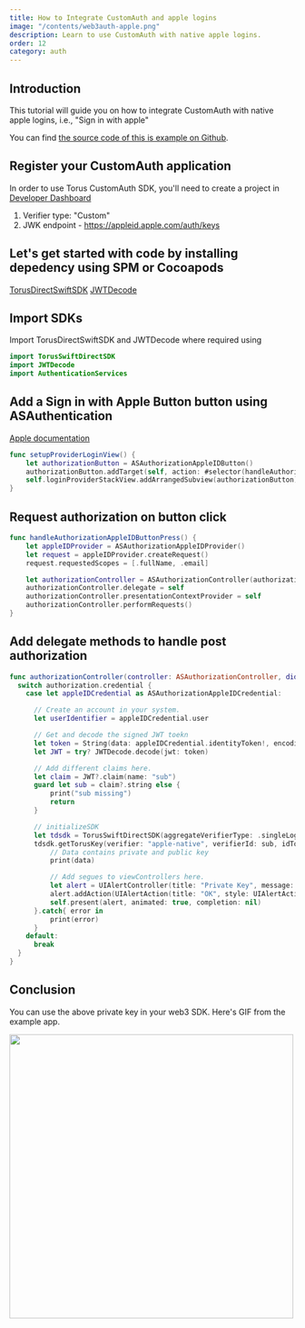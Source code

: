 ```yaml
---
title: How to Integrate CustomAuth and apple logins
image: "/contents/web3auth-apple.png"
description: Learn to use CustomAuth with native apple logins.
order: 12
category: auth
---
```




## Introduction

This tutorial will guide you on how to integrate CustomAuth with native apple logins, i.e., "Sign in with apple"

You can find [the source code of this is example on Github](https://github.com/torusresearch/torus-apple-nativelogin-demo).

## Register your CustomAuth application

In order to use Torus CustomAuth SDK, you'll need to create a project in [Developer Dashboard](https://dashboard.web3auth.io)

1. Verifier type: "Custom"
2. JWK endpoint - https://appleid.apple.com/auth/keys

## Let's get started with code by installing depedency using SPM or Cocoapods

[TorusDirectSwiftSDK](https://github.com/torusresearch/torus-direct-swift-sdk/) [JWTDecode](https://github.com/auth0/JWTDecode.swift)

## Import SDKs

Import TorusDirectSwiftSDK and JWTDecode where required using

```swift
import TorusSwiftDirectSDK
import JWTDecode
import AuthenticationServices
```

## Add a Sign in with Apple Button button using ASAuthentication

[Apple documentation](https://developer.apple.com/documentation/authenticationservices/implementing_user_authentication_with_sign_in_with_apple)

```swift
func setupProviderLoginView() {
    let authorizationButton = ASAuthorizationAppleIDButton()
    authorizationButton.addTarget(self, action: #selector(handleAuthorizationAppleIDButtonPress), for: .touchUpInside)
    self.loginProviderStackView.addArrangedSubview(authorizationButton)
}
```

## Request authorization on button click

```swift
func handleAuthorizationAppleIDButtonPress() {
    let appleIDProvider = ASAuthorizationAppleIDProvider()
    let request = appleIDProvider.createRequest()
    request.requestedScopes = [.fullName, .email]

    let authorizationController = ASAuthorizationController(authorizationRequests: [request])
    authorizationController.delegate = self
    authorizationController.presentationContextProvider = self
    authorizationController.performRequests()
}
```

## Add delegate methods to handle post authorization

```swift
func authorizationController(controller: ASAuthorizationController, didCompleteWithAuthorization authorization: ASAuthorization) {
  switch authorization.credential {
    case let appleIDCredential as ASAuthorizationAppleIDCredential:

      // Create an account in your system.
      let userIdentifier = appleIDCredential.user

      // Get and decode the signed JWT toekn
      let token = String(data: appleIDCredential.identityToken!, encoding: .utf8)!
      let JWT = try? JWTDecode.decode(jwt: token)

      // Add different claims here.
      let claim = JWT?.claim(name: "sub")
      guard let sub = claim?.string else {
          print("sub missing")
          return
      }

      // initializeSDK
      let tdsdk = TorusSwiftDirectSDK(aggregateVerifierType: .singleLogin, aggregateVerifierName: "apple-native", subVerifierDetails: [], network: .ROPSTEN, loglevel: .error)
      tdsdk.getTorusKey(verifier: "apple-native", verifierId: sub, idToken: token).done{ data in
          // Data contains private and public key
          print(data)

          // Add segues to viewControllers here.
          let alert = UIAlertController(title: "Private Key", message: data["privateKey"] as? String, preferredStyle: UIAlertController.Style.alert)
          alert.addAction(UIAlertAction(title: "OK", style: UIAlertAction.Style.default, handler: nil))
          self.present(alert, animated: true, completion: nil)
      }.catch{ error in
          print(error)
      }
    default:
      break
  }
}
```

## Conclusion

You can use the above private key in your web3 SDK. Here's GIF from the example app.

<img src="/contents/torus-apple-native.gif" dynsrc="/contents/torus-apple-native.gif" loop="infinite" height="500"/>
